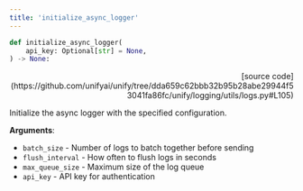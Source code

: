 ```yaml
---
title: 'initialize_async_logger'
---
```


```python
def initialize_async_logger(
    api_key: Optional[str] = None,
) -> None:
```

<p align="right">[source code](https://github.com/unifyai/unify/tree/dda659c62bbb32b95b28abe29944f53041fa86fc/unify/logging/utils/logs.py#L105)</p>

Initialize the async logger with the specified configuration.

**Arguments**:

- `batch_size` - Number of logs to batch together before sending
- `flush_interval` - How often to flush logs in seconds
- `max_queue_size` - Maximum size of the log queue
- `api_key` - API key for authentication